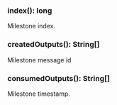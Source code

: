 ### index(): long

Milestone index.

### createdOutputs(): String[]

Milestone message id

### consumedOutputs(): String[]

Milestone timestamp.
